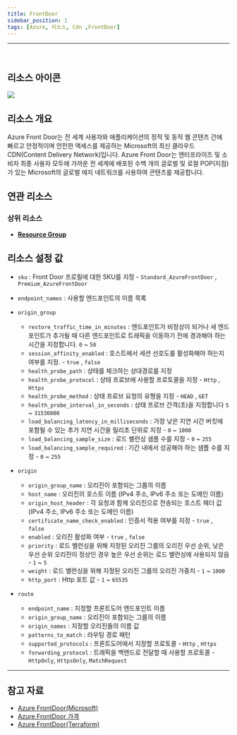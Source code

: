 ```yaml
---
title: FrontDoor
sidebar_position: 1
tags: [Azure, 리소스, Cdn ,FrontDoor]
---
```







<hr />
<br />

## 리소스 아이콘
<img src={icon} />


## 리소스 개요
Azure Front Door는 전 세계 사용자와 애플리케이션의 정적 및 동적 웹 콘텐츠 간에 빠르고 안정적이며 안전한 액세스를 제공하는 Microsoft의 최신 클라우드 CDN(Content Delivery Network)입니다. 
Azure Front Door는 엔터프라이즈 및 소비자 최종 사용자 모두에 가까운 전 세계에 배포된 수백 개의 글로벌 및 로컬 POP(지점) 가 있는 Microsoft의 글로벌 에지 네트워크를 사용하여 콘텐츠를 제공합니다.



## 연관 리소스
### 상위 리소스
- [**Resource Group**](https://docs.cstudio.app/docs/resource/azure/Base/ResourceGroup)




## 리소스 설정 값
- ```sku``` : Front Door 프로필에 대한 SKU를 지정 - ```Standard_AzureFrontDoor``` , ```Premium_AzureFrontDoor```


- ```endpoint_names``` : 사용할 엔드포인트의 이름 목록


- ```origin_group```
    + ```restore_traffic_time_in_minutes``` : 엔드포인트가 비정상이 되거나 새 엔드포인트가 추가될 때 다른 엔드포인트로 트래픽을 이동하기 전에 경과해야 하는 시간을 지정합니다.  ```0``` ~ ```50```
    + ```session_affinity_enabled``` : 호스트에서 세션 선호도를 활성화해야 하는지 여부를 지정.  -  ```true``` , ```false```
    + ```health_probe_path``` : 상태를 체크하는 상대경로를 지정
    + ```health_probe_protocol``` : 상태 프로브에 사용할 프로토콜을 지정 - ```Http``` , ```Https```
    + ```health_probe_method``` : 상태 프로브 요청의 유형을 지정 - ```HEAD``` , ```GET```
    + ```health_probe_interval_in_seconds``` : 상태 프로브 간격(초)을 지정합니다  ```5``` ~ ```31536000```
    + ```load_balancing_latency_in_milliseconds``` : 가장 낮은 지연 시간 버킷에 포함될 수 있는 추가 지연 시간을 밀리초 단위로 지정 -   ```0``` ~ ```1000```
    + ```load_balancing_sample_size``` : 로드 밸런싱 샘플 수를 지정 - ```0``` ~ ```255```
    + ```load_balancing_sample_required``` : 기간 내에서 성공해야 하는 샘플 수를 지정 - ```0``` ~ ```255```


- ```origin```
    + ```origin_group_name``` : 오리진이 포함되는 그룹의 이름 
    + ```host_name``` : 오리진의 호스트 이름 (IPv4 주소, IPv6 주소 또는 도메인 이름) 
    + ```origin_host_header``` : 각 요청과 함께 오리진으로 전송되는 호스트 헤더 값 (IPv4 주소, IPv6 주소 또는 도메인 이름)
    + ```certificate_name_check_enabled``` : 인증서 적용 여부를 지정 - ```true``` , ```false```
    + ```enabled``` : 오리진 활성화 여부 - ```true``` , ```false```
    + ```priority``` : 로드 밸런싱을 위해 지정된 오리진 그룹의 오리진 우선 순위,  낮은 우선 순위 오리진이 정상인 경우 높은 우선 순위는 로드 밸런싱에 사용되지 않음 - ```1``` ~ ```5```
    + ```weight``` : 로드 밸런싱을 위해 지정된 오리진 그룹의 오리진 가중치 - ```1``` ~ ```1000```
    + ```http_port``` : Http 포트 값 - ```1``` ~ ```65535```


- ```route```
    + ```endpoint_name``` : 지정할 프론트도어 엔드포인트 이름
    + ```origin_group_name``` : 오리진이 포함되는 그룹의 이름
    + ```origin_names``` : 지정할 오리진들의 이름 값
    + ```patterns_to_match``` : 라우팅 경로 패턴 
    + ```supported_protocols``` : 프론트도어에서 지정할 프로토콜 - ```Http``` , ```Https```
    + ```forwarding_protocol``` : 트래픽을 백엔드로 전달할 때 사용할 프로토콜 - ```HttpOnly```, ```HttpsOnly```, ```MatchRequest```
    




<hr />

## 참고 자료
- [Azure FrontDoor(Microsoft)](https://learn.microsoft.com/ko-kr/azure/frontdoor/front-door-overview)
- [Azure FrontDoor 가격](https://azure.microsoft.com/en-us/pricing/details/frontdoor/) 
- [Azure FrontDoor(Terraform)](https://registry.terraform.io/providers/hashicorp/azurerm/latest/docs/resources/cdn_frontdoor_endpoint)